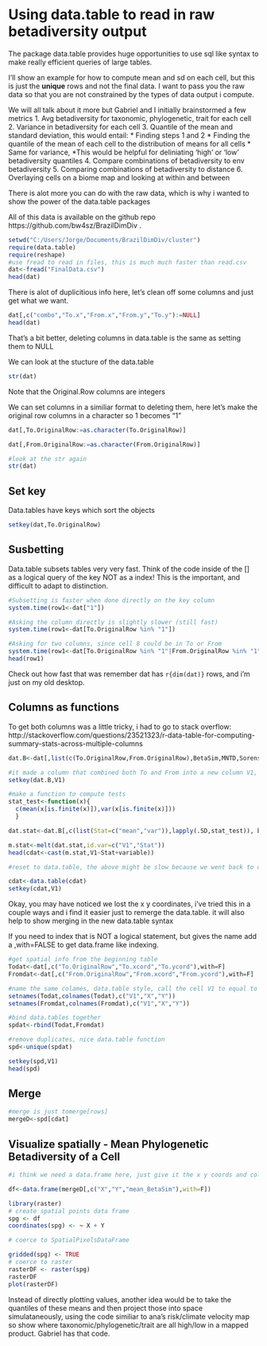 Using data.table to read in raw betadiversity output
========================================================

The package data.table provides huge opportunities to use sql like syntax to make really efficient queries of large tables.

I'll show an example for how to compute mean and sd on each cell, but this is just the **unique** rows and not the final data. I want to pass you the raw data so that you are not constrained by the types of data output i compute.

We will all talk about it more but Gabriel and I initially brainstormed a few metrics
  1. Avg betadiversity for taxonomic, phylogenetic, trait for each cell
  2. Variance in betadiversity for each cell
  3. Quantile of the mean and standard deviation, this would entail:
    * Finding steps 1 and 2
    * Finding the quantile of the mean of each cell to the distribution of means for all cells
    * Same for variance,
    *This would be helpful for deliniating 'high' or 'low' betadiversity quantiles
  4. Compare combinations of betadiversity to env betadiversity
  5. Comparing combinations of betadiversity to distance
  6. Overlaying cells on a biome map and looking at within and between
  
There is alot more you can do with the raw data, which is why i wanted to show the power of the data.table packages

All of this data is available on the github repo https://github.com/bw4sz/BrazilDimDiv .

```r
setwd("C:/Users/Jorge/Documents/BrazilDimDiv/cluster")
require(data.table)
require(reshape)
#use fread to read in files, this is much much faster than read.csv
dat<-fread("FinalData.csv")
head(dat)
```

There is alot of duplicitious info here, let's clean off some columns and just get what we want.

```r
dat[,c("combo","To.x","From.x","From.y","To.y"):=NULL]
head(dat)
```

That's a bit better, deleting columns in data.table is the same as setting them to NULL

We can look at the stucture of the data.table
```r
str(dat)
```

Note that the Original.Row columns are integers


We can set columns in a similiar format to deleting them, here let's make the original row columns in a character so 1 becomes "1"

```r
dat[,To.OriginalRow:=as.character(To.OriginalRow)]

dat[,From.OriginalRow:=as.character(From.OriginalRow)]

#look at the str again
str(dat)
```

Set key
---

Data.tables have keys which sort the objects
```r
setkey(dat,To.OriginalRow)
```


Susbetting
-------

Data.table subsets tables very very fast. Think of the code inside of the [] as a logical query of the key NOT as a index! This is the important, and difficult to adapt to distinction.


```r
#Subsetting is faster when done directly on the key column
system.time(row1<-dat["1"])

#Asking the column directly is slightly slower (still fast)
system.time(row1<-dat[To.OriginalRow %in% "1"])

#Asking for two columns, since cell 8 could be in To or From
system.time(row1<-dat[To.OriginalRow %in% "1"|From.OriginalRow %in% "1"])
head(row1)
```

Check out how fast that was remember dat has `r{dim(dat)}` rows, and i'm just on my old desktop.

Columns as functions
-----
To get both columns was a little tricky, i had to go to stack overflow: http://stackoverflow.com/questions/23521323/r-data-table-for-computing-summary-stats-across-multiple-columns

```r
dat.B<-dat[,list(c(To.OriginalRow,From.OriginalRow),BetaSim,MNTD,Sorenson)]

#it made a column that combined both To and From into a new column V1, not sure why it names it V1
setkey(dat.B,V1)

#make a function to compute tests
stat_test<-function(x){
  c(mean(x[is.finite(x)]),var(x[is.finite(x)]))
  }

dat.stat<-dat.B[,c(list(Stat=c("mean","var")),lapply(.SD,stat_test)), by = V1]

m.stat<-melt(dat.stat,id.var=c("V1","Stat"))
head(cdat<-cast(m.stat,V1~Stat+variable))

#reset to data.table, the above might be slow because we went back to data.frame for casting, maybe this could be made better.

cdat<-data.table(cdat)
setkey(cdat,V1)
```

Okay, you may have noticed we lost the x y coordinates, i've tried this in a couple ways and i find it easier just to remerge the data.table. it will also help to show merging in the new data.table syntax

If you need to index that is NOT a logical statement, but gives the name add a ,with=FALSE to get data.frame like indexing.

```r
#get spatial info from the beginning table
Todat<-dat[,c("To.OriginalRow","To.xcord","To.ycord"),with=F]
Fromdat<-dat[,c("From.OriginalRow","From.xcord","From.ycord"),with=F]

#name the same colames, data.table style, call the cell V1 to equal to the cdat column name
setnames(Todat,colnames(Todat),c("V1","X","Y"))
setnames(Fromdat,colnames(Fromdat),c("V1","X","Y"))

#bind data.tables together
spdat<-rbind(Todat,Fromdat)

#remove duplicates, nice data.table function
spd<-unique(spdat)

setkey(spd,V1)
head(spd)
```

Merge
-----

```r

#merge is just tomerge[rows]
mergeD<-spd[cdat]

```

Visualize spatially - Mean Phylogenetic Betadiversity of a Cell
-----------------

```r
#i think we need a data.frame here, just give it the x y coords and colum n you want to be the values

df<-data.frame(mergeD[,c("X","Y","mean_BetaSim"),with=F])

library(raster)
# create spatial points data frame
spg <- df
coordinates(spg) <- ~ X + Y

# coerce to SpatialPixelsDataFrame

gridded(spg) <- TRUE
# coerce to raster
rasterDF <- raster(spg)
rasterDF
plot(rasterDF)
```

Instead of directly plotting values, another idea would be to take the quantiles of these means and then project those into space simulataneously, using the code similiar to ana's risk/climate velocity map so show where taxonomic/phylogenetic/trait are all high/low in a mapped product. Gabriel has that code.

